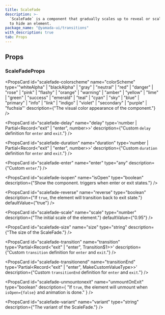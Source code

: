 ```yaml
---
title: ScaleFade
description: >-
  `ScaleFade` is a component that gradually scales up to reveal or scales down
  to hide an element.
package_name: "@yamada-ui/transitions"
with_description: true
tab: Props
---
```


## Props

### ScaleFadeProps

<PropsCard id="scalefade-about" name="about" type="string" />

<PropsCard id="scalefade-accesskey" name="accessKey" type="string" />

<PropsCard
  id="scalefade-aria-activedescendant"
  name="aria-activedescendant"
  type="string"
/>

<PropsCard id="scalefade-aria-atomic" name="aria-atomic" type="Booleanish" />

<PropsCard
  id="scalefade-aria-autocomplete"
  name="aria-autocomplete"
  type='"list" | "none" | "inline" | "both"'
/>

<PropsCard
  id="scalefade-aria-braillelabel"
  name="aria-braillelabel"
  type="string"
/>

<PropsCard
  id="scalefade-aria-brailleroledescription"
  name="aria-brailleroledescription"
  type="string"
/>

<PropsCard id="scalefade-aria-busy" name="aria-busy" type="Booleanish" />

<PropsCard
  id="scalefade-aria-checked"
  name="aria-checked"
  type='boolean | "true" | "false" | "mixed"'
/>

<PropsCard id="scalefade-aria-colcount" name="aria-colcount" type="number" />

<PropsCard id="scalefade-aria-colindex" name="aria-colindex" type="number" />

<PropsCard
  id="scalefade-aria-colindextext"
  name="aria-colindextext"
  type="string"
/>

<PropsCard id="scalefade-aria-colspan" name="aria-colspan" type="number" />

<PropsCard id="scalefade-aria-controls" name="aria-controls" type="string" />

<PropsCard
  id="scalefade-aria-current"
  name="aria-current"
  type='type ONLY_FOR_FORMAT =
  | boolean
  | "time"
  | "true"
  | "false"
  | "step"
  | "page"
  | "location"
  | "date"'
/>

<PropsCard
  id="scalefade-aria-describedby"
  name="aria-describedby"
  type="string"
/>

<PropsCard
  id="scalefade-aria-description"
  name="aria-description"
  type="string"
/>

<PropsCard id="scalefade-aria-details" name="aria-details" type="string" />

<PropsCard
  id="scalefade-aria-disabled"
  name="aria-disabled"
  type="Booleanish"
/>

<PropsCard
  id="scalefade-aria-dropeffect"
  name="aria-dropeffect"
  type='"link" | "none" | "copy" | "move" | "execute" | "popup"'
/>

<PropsCard
  id="scalefade-aria-errormessage"
  name="aria-errormessage"
  type="string"
/>

<PropsCard
  id="scalefade-aria-expanded"
  name="aria-expanded"
  type="Booleanish"
/>

<PropsCard id="scalefade-aria-flowto" name="aria-flowto" type="string" />

<PropsCard id="scalefade-aria-grabbed" name="aria-grabbed" type="Booleanish" />

<PropsCard
  id="scalefade-aria-haspopup"
  name="aria-haspopup"
  type='type ONLY_FOR_FORMAT =
  | boolean
  | "dialog"
  | "menu"
  | "true"
  | "false"
  | "grid"
  | "listbox"
  | "tree"'
/>

<PropsCard id="scalefade-aria-hidden" name="aria-hidden" type="Booleanish" />

<PropsCard
  id="scalefade-aria-invalid"
  name="aria-invalid"
  type='boolean | "true" | "false" | "grammar" | "spelling"'
/>

<PropsCard
  id="scalefade-aria-keyshortcuts"
  name="aria-keyshortcuts"
  type="string"
/>

<PropsCard id="scalefade-aria-label" name="aria-label" type="string" />

<PropsCard
  id="scalefade-aria-labelledby"
  name="aria-labelledby"
  type="string"
/>

<PropsCard id="scalefade-aria-level" name="aria-level" type="number" />

<PropsCard
  id="scalefade-aria-live"
  name="aria-live"
  type='"off" | "assertive" | "polite"'
/>

<PropsCard id="scalefade-aria-modal" name="aria-modal" type="Booleanish" />

<PropsCard
  id="scalefade-aria-multiline"
  name="aria-multiline"
  type="Booleanish"
/>

<PropsCard
  id="scalefade-aria-multiselectable"
  name="aria-multiselectable"
  type="Booleanish"
/>

<PropsCard
  id="scalefade-aria-orientation"
  name="aria-orientation"
  type='"horizontal" | "vertical"'
/>

<PropsCard id="scalefade-aria-owns" name="aria-owns" type="string" />

<PropsCard
  id="scalefade-aria-placeholder"
  name="aria-placeholder"
  type="string"
/>

<PropsCard id="scalefade-aria-posinset" name="aria-posinset" type="number" />

<PropsCard
  id="scalefade-aria-pressed"
  name="aria-pressed"
  type='boolean | "true" | "false" | "mixed"'
/>

<PropsCard
  id="scalefade-aria-readonly"
  name="aria-readonly"
  type="Booleanish"
/>

<PropsCard
  id="scalefade-aria-relevant"
  name="aria-relevant"
  type='type ONLY_FOR_FORMAT =
  | "text"
  | "all"
  | "additions"
  | "additions removals"
  | "additions text"
  | "removals"
  | "removals additions"
  | "removals text"
  | "text additions"
  | "text removals"'
/>

<PropsCard
  id="scalefade-aria-required"
  name="aria-required"
  type="Booleanish"
/>

<PropsCard
  id="scalefade-aria-roledescription"
  name="aria-roledescription"
  type="string"
/>

<PropsCard id="scalefade-aria-rowcount" name="aria-rowcount" type="number" />

<PropsCard id="scalefade-aria-rowindex" name="aria-rowindex" type="number" />

<PropsCard
  id="scalefade-aria-rowindextext"
  name="aria-rowindextext"
  type="string"
/>

<PropsCard id="scalefade-aria-rowspan" name="aria-rowspan" type="number" />

<PropsCard
  id="scalefade-aria-selected"
  name="aria-selected"
  type="Booleanish"
/>

<PropsCard id="scalefade-aria-setsize" name="aria-setsize" type="number" />

<PropsCard
  id="scalefade-aria-sort"
  name="aria-sort"
  type='"none" | "ascending" | "descending" | "other"'
/>

<PropsCard id="scalefade-aria-valuemax" name="aria-valuemax" type="number" />

<PropsCard id="scalefade-aria-valuemin" name="aria-valuemin" type="number" />

<PropsCard id="scalefade-aria-valuenow" name="aria-valuenow" type="number" />

<PropsCard id="scalefade-aria-valuetext" name="aria-valuetext" type="string" />

<PropsCard
  id="scalefade-as"
  name="as"
  type='"symbol" | "object" | "a" | "abbr" | "address" | "area" | "article" | "aside" | "audio" | "b" | "base" | "bdi" | "bdo" | "big" | "blockquote" | "body" | "br" | "button" | "canvas" | ... 149 more ... | "view"'
/>

<PropsCard id="scalefade-autocapitalize" name="autoCapitalize" type="string" />

<PropsCard id="scalefade-autocorrect" name="autoCorrect" type="string" />

<PropsCard id="scalefade-autofocus" name="autoFocus" type="boolean" />

<PropsCard id="scalefade-autosave" name="autoSave" type="string" />

<PropsCard id="scalefade-classname" name="className" type="string" />

<PropsCard
  id="scalefade-colorscheme"
  name="colorScheme"
  type='"whiteAlpha" | "blackAlpha" | "gray" | "neutral" | "red" | "danger" | "rose" | "pink" | "flashy" | "orange" | "warning" | "amber" | "yellow" | "lime" | "green" | "success" | "emerald" | "teal" | "cyan" | "sky" | "blue" | "primary" | "info" | "link" | "indigo" | "violet" | "secondary" | "purple" | "fuchsia"'
  description={"The visual color appearance of the component."}
/>

<PropsCard id="scalefade-content" name="content" type="string" />

<PropsCard
  id="scalefade-contenteditable"
  name="contentEditable"
  type='"inherit" | Booleanish | "plaintext-only"'
/>

<PropsCard id="scalefade-contextmenu" name="contextMenu" type="string" />

<PropsCard
  id="scalefade-dangerouslysetinnerhtml"
  name="dangerouslySetInnerHTML"
  type="{ __html: string | TrustedHTML }"
/>

<PropsCard id="scalefade-datatype" name="datatype" type="string" />

<PropsCard id="scalefade-defaultchecked" name="defaultChecked" type="boolean" />

<PropsCard
  id="scalefade-defaultvalue"
  name="defaultValue"
  type="string | number | readonly string[]"
/>

<PropsCard
  id="scalefade-delay"
  name="delay"
  type='number | Partial<Record<"exit" | "enter", number>>'
  description={"Custom `delay` definition for `enter` and `exit`."}
/>

<PropsCard id="scalefade-dir" name="dir" type="string" />

<PropsCard id="scalefade-draggable" name="draggable" type="Booleanish" />

<PropsCard
  id="scalefade-duration"
  name="duration"
  type='number | Partial<Record<"exit" | "enter", number>>'
  description={"Custom `duration` definition for `enter` and `exit`."}
/>

<PropsCard
  id="scalefade-enter"
  name="enter"
  type="any"
  description={"Custom `enter`."}
/>

<PropsCard id="scalefade-hidden" name="hidden" type="boolean" />

<PropsCard id="scalefade-id" name="id" type="string" />

<PropsCard id="scalefade-inlist" name="inlist" type="any" />

<PropsCard
  id="scalefade-inputmode"
  name="inputMode"
  type='type ONLY_FOR_FORMAT =
  | "search"
  | "text"
  | "none"
  | "tel"
  | "url"
  | "email"
  | "numeric"
  | "decimal"'
/>

<PropsCard id="scalefade-is" name="is" type="string" />

<PropsCard
  id="scalefade-isopen"
  name="isOpen"
  type="boolean"
  description={"Show the component. triggers when enter or exit states."}
/>

<PropsCard id="scalefade-itemid" name="itemID" type="string" />

<PropsCard id="scalefade-itemprop" name="itemProp" type="string" />

<PropsCard id="scalefade-itemref" name="itemRef" type="string" />

<PropsCard id="scalefade-itemscope" name="itemScope" type="boolean" />

<PropsCard id="scalefade-itemtype" name="itemType" type="string" />

<PropsCard id="scalefade-lang" name="lang" type="string" />

<PropsCard id="scalefade-nonce" name="nonce" type="string" />

<PropsCard
  id="scalefade-onabort"
  name="onAbort"
  type="ReactEventHandler<HTMLDivElement>"
/>

<PropsCard
  id="scalefade-onabortcapture"
  name="onAbortCapture"
  type="ReactEventHandler<HTMLDivElement>"
/>

<PropsCard
  id="scalefade-onanimationend"
  name="onAnimationEnd"
  type="AnimationEventHandler<HTMLDivElement>"
/>

<PropsCard
  id="scalefade-onanimationendcapture"
  name="onAnimationEndCapture"
  type="AnimationEventHandler<HTMLDivElement>"
/>

<PropsCard
  id="scalefade-onanimationiteration"
  name="onAnimationIteration"
  type="AnimationEventHandler<HTMLDivElement>"
/>

<PropsCard
  id="scalefade-onanimationiterationcapture"
  name="onAnimationIterationCapture"
  type="AnimationEventHandler<HTMLDivElement>"
/>

<PropsCard
  id="scalefade-onanimationstartcapture"
  name="onAnimationStartCapture"
  type="AnimationEventHandler<HTMLDivElement>"
/>

<PropsCard
  id="scalefade-onauxclick"
  name="onAuxClick"
  type="MouseEventHandler<HTMLDivElement>"
/>

<PropsCard
  id="scalefade-onauxclickcapture"
  name="onAuxClickCapture"
  type="MouseEventHandler<HTMLDivElement>"
/>

<PropsCard
  id="scalefade-onbeforeinput"
  name="onBeforeInput"
  type="FormEventHandler<HTMLDivElement>"
/>

<PropsCard
  id="scalefade-onbeforeinputcapture"
  name="onBeforeInputCapture"
  type="FormEventHandler<HTMLDivElement>"
/>

<PropsCard
  id="scalefade-onblur"
  name="onBlur"
  type="FocusEventHandler<HTMLDivElement>"
/>

<PropsCard
  id="scalefade-onblurcapture"
  name="onBlurCapture"
  type="FocusEventHandler<HTMLDivElement>"
/>

<PropsCard
  id="scalefade-oncanplay"
  name="onCanPlay"
  type="ReactEventHandler<HTMLDivElement>"
/>

<PropsCard
  id="scalefade-oncanplaycapture"
  name="onCanPlayCapture"
  type="ReactEventHandler<HTMLDivElement>"
/>

<PropsCard
  id="scalefade-oncanplaythrough"
  name="onCanPlayThrough"
  type="ReactEventHandler<HTMLDivElement>"
/>

<PropsCard
  id="scalefade-oncanplaythroughcapture"
  name="onCanPlayThroughCapture"
  type="ReactEventHandler<HTMLDivElement>"
/>

<PropsCard
  id="scalefade-onchange"
  name="onChange"
  type="FormEventHandler<HTMLDivElement>"
/>

<PropsCard
  id="scalefade-onchangecapture"
  name="onChangeCapture"
  type="FormEventHandler<HTMLDivElement>"
/>

<PropsCard
  id="scalefade-onclick"
  name="onClick"
  type="MouseEventHandler<HTMLDivElement>"
/>

<PropsCard
  id="scalefade-onclickcapture"
  name="onClickCapture"
  type="MouseEventHandler<HTMLDivElement>"
/>

<PropsCard
  id="scalefade-oncompositionend"
  name="onCompositionEnd"
  type="CompositionEventHandler<HTMLDivElement>"
/>

<PropsCard
  id="scalefade-oncompositionendcapture"
  name="onCompositionEndCapture"
  type="CompositionEventHandler<HTMLDivElement>"
/>

<PropsCard
  id="scalefade-oncompositionstart"
  name="onCompositionStart"
  type="CompositionEventHandler<HTMLDivElement>"
/>

<PropsCard
  id="scalefade-oncompositionstartcapture"
  name="onCompositionStartCapture"
  type="CompositionEventHandler<HTMLDivElement>"
/>

<PropsCard
  id="scalefade-oncompositionupdate"
  name="onCompositionUpdate"
  type="CompositionEventHandler<HTMLDivElement>"
/>

<PropsCard
  id="scalefade-oncompositionupdatecapture"
  name="onCompositionUpdateCapture"
  type="CompositionEventHandler<HTMLDivElement>"
/>

<PropsCard
  id="scalefade-oncontextmenu"
  name="onContextMenu"
  type="MouseEventHandler<HTMLDivElement>"
/>

<PropsCard
  id="scalefade-oncontextmenucapture"
  name="onContextMenuCapture"
  type="MouseEventHandler<HTMLDivElement>"
/>

<PropsCard
  id="scalefade-oncopy"
  name="onCopy"
  type="ClipboardEventHandler<HTMLDivElement>"
/>

<PropsCard
  id="scalefade-oncopycapture"
  name="onCopyCapture"
  type="ClipboardEventHandler<HTMLDivElement>"
/>

<PropsCard
  id="scalefade-oncut"
  name="onCut"
  type="ClipboardEventHandler<HTMLDivElement>"
/>

<PropsCard
  id="scalefade-oncutcapture"
  name="onCutCapture"
  type="ClipboardEventHandler<HTMLDivElement>"
/>

<PropsCard
  id="scalefade-ondoubleclick"
  name="onDoubleClick"
  type="MouseEventHandler<HTMLDivElement>"
/>

<PropsCard
  id="scalefade-ondoubleclickcapture"
  name="onDoubleClickCapture"
  type="MouseEventHandler<HTMLDivElement>"
/>

<PropsCard
  id="scalefade-ondragcapture"
  name="onDragCapture"
  type="DragEventHandler<HTMLDivElement>"
/>

<PropsCard
  id="scalefade-ondragendcapture"
  name="onDragEndCapture"
  type="DragEventHandler<HTMLDivElement>"
/>

<PropsCard
  id="scalefade-ondragenter"
  name="onDragEnter"
  type="DragEventHandler<HTMLDivElement>"
/>

<PropsCard
  id="scalefade-ondragentercapture"
  name="onDragEnterCapture"
  type="DragEventHandler<HTMLDivElement>"
/>

<PropsCard
  id="scalefade-ondragexit"
  name="onDragExit"
  type="DragEventHandler<HTMLDivElement>"
/>

<PropsCard
  id="scalefade-ondragexitcapture"
  name="onDragExitCapture"
  type="DragEventHandler<HTMLDivElement>"
/>

<PropsCard
  id="scalefade-ondragleave"
  name="onDragLeave"
  type="DragEventHandler<HTMLDivElement>"
/>

<PropsCard
  id="scalefade-ondragleavecapture"
  name="onDragLeaveCapture"
  type="DragEventHandler<HTMLDivElement>"
/>

<PropsCard
  id="scalefade-ondragover"
  name="onDragOver"
  type="DragEventHandler<HTMLDivElement>"
/>

<PropsCard
  id="scalefade-ondragovercapture"
  name="onDragOverCapture"
  type="DragEventHandler<HTMLDivElement>"
/>

<PropsCard
  id="scalefade-ondragstartcapture"
  name="onDragStartCapture"
  type="DragEventHandler<HTMLDivElement>"
/>

<PropsCard
  id="scalefade-ondrop"
  name="onDrop"
  type="DragEventHandler<HTMLDivElement>"
/>

<PropsCard
  id="scalefade-ondropcapture"
  name="onDropCapture"
  type="DragEventHandler<HTMLDivElement>"
/>

<PropsCard
  id="scalefade-ondurationchange"
  name="onDurationChange"
  type="ReactEventHandler<HTMLDivElement>"
/>

<PropsCard
  id="scalefade-ondurationchangecapture"
  name="onDurationChangeCapture"
  type="ReactEventHandler<HTMLDivElement>"
/>

<PropsCard
  id="scalefade-onemptied"
  name="onEmptied"
  type="ReactEventHandler<HTMLDivElement>"
/>

<PropsCard
  id="scalefade-onemptiedcapture"
  name="onEmptiedCapture"
  type="ReactEventHandler<HTMLDivElement>"
/>

<PropsCard
  id="scalefade-onencrypted"
  name="onEncrypted"
  type="ReactEventHandler<HTMLDivElement>"
/>

<PropsCard
  id="scalefade-onencryptedcapture"
  name="onEncryptedCapture"
  type="ReactEventHandler<HTMLDivElement>"
/>

<PropsCard
  id="scalefade-onended"
  name="onEnded"
  type="ReactEventHandler<HTMLDivElement>"
/>

<PropsCard
  id="scalefade-onendedcapture"
  name="onEndedCapture"
  type="ReactEventHandler<HTMLDivElement>"
/>

<PropsCard
  id="scalefade-onerror"
  name="onError"
  type="ReactEventHandler<HTMLDivElement>"
/>

<PropsCard
  id="scalefade-onerrorcapture"
  name="onErrorCapture"
  type="ReactEventHandler<HTMLDivElement>"
/>

<PropsCard
  id="scalefade-onfocus"
  name="onFocus"
  type="FocusEventHandler<HTMLDivElement>"
/>

<PropsCard
  id="scalefade-onfocuscapture"
  name="onFocusCapture"
  type="FocusEventHandler<HTMLDivElement>"
/>

<PropsCard
  id="scalefade-ongotpointercapture"
  name="onGotPointerCapture"
  type="PointerEventHandler<HTMLDivElement>"
/>

<PropsCard
  id="scalefade-ongotpointercapturecapture"
  name="onGotPointerCaptureCapture"
  type="PointerEventHandler<HTMLDivElement>"
/>

<PropsCard
  id="scalefade-oninput"
  name="onInput"
  type="FormEventHandler<HTMLDivElement>"
/>

<PropsCard
  id="scalefade-oninputcapture"
  name="onInputCapture"
  type="FormEventHandler<HTMLDivElement>"
/>

<PropsCard
  id="scalefade-oninvalid"
  name="onInvalid"
  type="FormEventHandler<HTMLDivElement>"
/>

<PropsCard
  id="scalefade-oninvalidcapture"
  name="onInvalidCapture"
  type="FormEventHandler<HTMLDivElement>"
/>

<PropsCard
  id="scalefade-onkeydown"
  name="onKeyDown"
  type="KeyboardEventHandler<HTMLDivElement>"
/>

<PropsCard
  id="scalefade-onkeydowncapture"
  name="onKeyDownCapture"
  type="KeyboardEventHandler<HTMLDivElement>"
/>

<PropsCard
  id="scalefade-onkeypress"
  name="onKeyPress"
  type="KeyboardEventHandler<HTMLDivElement>"
/>

<PropsCard
  id="scalefade-onkeypresscapture"
  name="onKeyPressCapture"
  type="KeyboardEventHandler<HTMLDivElement>"
/>

<PropsCard
  id="scalefade-onkeyup"
  name="onKeyUp"
  type="KeyboardEventHandler<HTMLDivElement>"
/>

<PropsCard
  id="scalefade-onkeyupcapture"
  name="onKeyUpCapture"
  type="KeyboardEventHandler<HTMLDivElement>"
/>

<PropsCard
  id="scalefade-onload"
  name="onLoad"
  type="ReactEventHandler<HTMLDivElement>"
/>

<PropsCard
  id="scalefade-onloadcapture"
  name="onLoadCapture"
  type="ReactEventHandler<HTMLDivElement>"
/>

<PropsCard
  id="scalefade-onloadeddata"
  name="onLoadedData"
  type="ReactEventHandler<HTMLDivElement>"
/>

<PropsCard
  id="scalefade-onloadeddatacapture"
  name="onLoadedDataCapture"
  type="ReactEventHandler<HTMLDivElement>"
/>

<PropsCard
  id="scalefade-onloadedmetadata"
  name="onLoadedMetadata"
  type="ReactEventHandler<HTMLDivElement>"
/>

<PropsCard
  id="scalefade-onloadedmetadatacapture"
  name="onLoadedMetadataCapture"
  type="ReactEventHandler<HTMLDivElement>"
/>

<PropsCard
  id="scalefade-onloadstart"
  name="onLoadStart"
  type="ReactEventHandler<HTMLDivElement>"
/>

<PropsCard
  id="scalefade-onloadstartcapture"
  name="onLoadStartCapture"
  type="ReactEventHandler<HTMLDivElement>"
/>

<PropsCard
  id="scalefade-onlostpointercapture"
  name="onLostPointerCapture"
  type="PointerEventHandler<HTMLDivElement>"
/>

<PropsCard
  id="scalefade-onlostpointercapturecapture"
  name="onLostPointerCaptureCapture"
  type="PointerEventHandler<HTMLDivElement>"
/>

<PropsCard
  id="scalefade-onmousedown"
  name="onMouseDown"
  type="MouseEventHandler<HTMLDivElement>"
/>

<PropsCard
  id="scalefade-onmousedowncapture"
  name="onMouseDownCapture"
  type="MouseEventHandler<HTMLDivElement>"
/>

<PropsCard
  id="scalefade-onmouseenter"
  name="onMouseEnter"
  type="MouseEventHandler<HTMLDivElement>"
/>

<PropsCard
  id="scalefade-onmouseleave"
  name="onMouseLeave"
  type="MouseEventHandler<HTMLDivElement>"
/>

<PropsCard
  id="scalefade-onmousemove"
  name="onMouseMove"
  type="MouseEventHandler<HTMLDivElement>"
/>

<PropsCard
  id="scalefade-onmousemovecapture"
  name="onMouseMoveCapture"
  type="MouseEventHandler<HTMLDivElement>"
/>

<PropsCard
  id="scalefade-onmouseout"
  name="onMouseOut"
  type="MouseEventHandler<HTMLDivElement>"
/>

<PropsCard
  id="scalefade-onmouseoutcapture"
  name="onMouseOutCapture"
  type="MouseEventHandler<HTMLDivElement>"
/>

<PropsCard
  id="scalefade-onmouseover"
  name="onMouseOver"
  type="MouseEventHandler<HTMLDivElement>"
/>

<PropsCard
  id="scalefade-onmouseovercapture"
  name="onMouseOverCapture"
  type="MouseEventHandler<HTMLDivElement>"
/>

<PropsCard
  id="scalefade-onmouseup"
  name="onMouseUp"
  type="MouseEventHandler<HTMLDivElement>"
/>

<PropsCard
  id="scalefade-onmouseupcapture"
  name="onMouseUpCapture"
  type="MouseEventHandler<HTMLDivElement>"
/>

<PropsCard
  id="scalefade-onpaste"
  name="onPaste"
  type="ClipboardEventHandler<HTMLDivElement>"
/>

<PropsCard
  id="scalefade-onpastecapture"
  name="onPasteCapture"
  type="ClipboardEventHandler<HTMLDivElement>"
/>

<PropsCard
  id="scalefade-onpause"
  name="onPause"
  type="ReactEventHandler<HTMLDivElement>"
/>

<PropsCard
  id="scalefade-onpausecapture"
  name="onPauseCapture"
  type="ReactEventHandler<HTMLDivElement>"
/>

<PropsCard
  id="scalefade-onplay"
  name="onPlay"
  type="ReactEventHandler<HTMLDivElement>"
/>

<PropsCard
  id="scalefade-onplaycapture"
  name="onPlayCapture"
  type="ReactEventHandler<HTMLDivElement>"
/>

<PropsCard
  id="scalefade-onplaying"
  name="onPlaying"
  type="ReactEventHandler<HTMLDivElement>"
/>

<PropsCard
  id="scalefade-onplayingcapture"
  name="onPlayingCapture"
  type="ReactEventHandler<HTMLDivElement>"
/>

<PropsCard
  id="scalefade-onpointercancel"
  name="onPointerCancel"
  type="PointerEventHandler<HTMLDivElement>"
/>

<PropsCard
  id="scalefade-onpointercancelcapture"
  name="onPointerCancelCapture"
  type="PointerEventHandler<HTMLDivElement>"
/>

<PropsCard
  id="scalefade-onpointerdown"
  name="onPointerDown"
  type="PointerEventHandler<HTMLDivElement>"
/>

<PropsCard
  id="scalefade-onpointerdowncapture"
  name="onPointerDownCapture"
  type="PointerEventHandler<HTMLDivElement>"
/>

<PropsCard
  id="scalefade-onpointerenter"
  name="onPointerEnter"
  type="PointerEventHandler<HTMLDivElement>"
/>

<PropsCard
  id="scalefade-onpointerleave"
  name="onPointerLeave"
  type="PointerEventHandler<HTMLDivElement>"
/>

<PropsCard
  id="scalefade-onpointermove"
  name="onPointerMove"
  type="PointerEventHandler<HTMLDivElement>"
/>

<PropsCard
  id="scalefade-onpointermovecapture"
  name="onPointerMoveCapture"
  type="PointerEventHandler<HTMLDivElement>"
/>

<PropsCard
  id="scalefade-onpointerout"
  name="onPointerOut"
  type="PointerEventHandler<HTMLDivElement>"
/>

<PropsCard
  id="scalefade-onpointeroutcapture"
  name="onPointerOutCapture"
  type="PointerEventHandler<HTMLDivElement>"
/>

<PropsCard
  id="scalefade-onpointerover"
  name="onPointerOver"
  type="PointerEventHandler<HTMLDivElement>"
/>

<PropsCard
  id="scalefade-onpointerovercapture"
  name="onPointerOverCapture"
  type="PointerEventHandler<HTMLDivElement>"
/>

<PropsCard
  id="scalefade-onpointerup"
  name="onPointerUp"
  type="PointerEventHandler<HTMLDivElement>"
/>

<PropsCard
  id="scalefade-onpointerupcapture"
  name="onPointerUpCapture"
  type="PointerEventHandler<HTMLDivElement>"
/>

<PropsCard
  id="scalefade-onprogress"
  name="onProgress"
  type="ReactEventHandler<HTMLDivElement>"
/>

<PropsCard
  id="scalefade-onprogresscapture"
  name="onProgressCapture"
  type="ReactEventHandler<HTMLDivElement>"
/>

<PropsCard
  id="scalefade-onratechange"
  name="onRateChange"
  type="ReactEventHandler<HTMLDivElement>"
/>

<PropsCard
  id="scalefade-onratechangecapture"
  name="onRateChangeCapture"
  type="ReactEventHandler<HTMLDivElement>"
/>

<PropsCard
  id="scalefade-onreset"
  name="onReset"
  type="FormEventHandler<HTMLDivElement>"
/>

<PropsCard
  id="scalefade-onresetcapture"
  name="onResetCapture"
  type="FormEventHandler<HTMLDivElement>"
/>

<PropsCard
  id="scalefade-onresize"
  name="onResize"
  type="ReactEventHandler<HTMLDivElement>"
/>

<PropsCard
  id="scalefade-onresizecapture"
  name="onResizeCapture"
  type="ReactEventHandler<HTMLDivElement>"
/>

<PropsCard
  id="scalefade-onscroll"
  name="onScroll"
  type="UIEventHandler<HTMLDivElement>"
/>

<PropsCard
  id="scalefade-onscrollcapture"
  name="onScrollCapture"
  type="UIEventHandler<HTMLDivElement>"
/>

<PropsCard
  id="scalefade-onseeked"
  name="onSeeked"
  type="ReactEventHandler<HTMLDivElement>"
/>

<PropsCard
  id="scalefade-onseekedcapture"
  name="onSeekedCapture"
  type="ReactEventHandler<HTMLDivElement>"
/>

<PropsCard
  id="scalefade-onseeking"
  name="onSeeking"
  type="ReactEventHandler<HTMLDivElement>"
/>

<PropsCard
  id="scalefade-onseekingcapture"
  name="onSeekingCapture"
  type="ReactEventHandler<HTMLDivElement>"
/>

<PropsCard
  id="scalefade-onselect"
  name="onSelect"
  type="ReactEventHandler<HTMLDivElement>"
/>

<PropsCard
  id="scalefade-onselectcapture"
  name="onSelectCapture"
  type="ReactEventHandler<HTMLDivElement>"
/>

<PropsCard
  id="scalefade-onstalled"
  name="onStalled"
  type="ReactEventHandler<HTMLDivElement>"
/>

<PropsCard
  id="scalefade-onstalledcapture"
  name="onStalledCapture"
  type="ReactEventHandler<HTMLDivElement>"
/>

<PropsCard
  id="scalefade-onsubmit"
  name="onSubmit"
  type="FormEventHandler<HTMLDivElement>"
/>

<PropsCard
  id="scalefade-onsubmitcapture"
  name="onSubmitCapture"
  type="FormEventHandler<HTMLDivElement>"
/>

<PropsCard
  id="scalefade-onsuspend"
  name="onSuspend"
  type="ReactEventHandler<HTMLDivElement>"
/>

<PropsCard
  id="scalefade-onsuspendcapture"
  name="onSuspendCapture"
  type="ReactEventHandler<HTMLDivElement>"
/>

<PropsCard
  id="scalefade-ontimeupdate"
  name="onTimeUpdate"
  type="ReactEventHandler<HTMLDivElement>"
/>

<PropsCard
  id="scalefade-ontimeupdatecapture"
  name="onTimeUpdateCapture"
  type="ReactEventHandler<HTMLDivElement>"
/>

<PropsCard
  id="scalefade-ontouchcancel"
  name="onTouchCancel"
  type="TouchEventHandler<HTMLDivElement>"
/>

<PropsCard
  id="scalefade-ontouchcancelcapture"
  name="onTouchCancelCapture"
  type="TouchEventHandler<HTMLDivElement>"
/>

<PropsCard
  id="scalefade-ontouchend"
  name="onTouchEnd"
  type="TouchEventHandler<HTMLDivElement>"
/>

<PropsCard
  id="scalefade-ontouchendcapture"
  name="onTouchEndCapture"
  type="TouchEventHandler<HTMLDivElement>"
/>

<PropsCard
  id="scalefade-ontouchmove"
  name="onTouchMove"
  type="TouchEventHandler<HTMLDivElement>"
/>

<PropsCard
  id="scalefade-ontouchmovecapture"
  name="onTouchMoveCapture"
  type="TouchEventHandler<HTMLDivElement>"
/>

<PropsCard
  id="scalefade-ontouchstart"
  name="onTouchStart"
  type="TouchEventHandler<HTMLDivElement>"
/>

<PropsCard
  id="scalefade-ontouchstartcapture"
  name="onTouchStartCapture"
  type="TouchEventHandler<HTMLDivElement>"
/>

<PropsCard
  id="scalefade-ontransitionend"
  name="onTransitionEnd"
  type="TransitionEventHandler<HTMLDivElement>"
/>

<PropsCard
  id="scalefade-ontransitionendcapture"
  name="onTransitionEndCapture"
  type="TransitionEventHandler<HTMLDivElement>"
/>

<PropsCard
  id="scalefade-onvolumechange"
  name="onVolumeChange"
  type="ReactEventHandler<HTMLDivElement>"
/>

<PropsCard
  id="scalefade-onvolumechangecapture"
  name="onVolumeChangeCapture"
  type="ReactEventHandler<HTMLDivElement>"
/>

<PropsCard
  id="scalefade-onwaiting"
  name="onWaiting"
  type="ReactEventHandler<HTMLDivElement>"
/>

<PropsCard
  id="scalefade-onwaitingcapture"
  name="onWaitingCapture"
  type="ReactEventHandler<HTMLDivElement>"
/>

<PropsCard
  id="scalefade-onwheel"
  name="onWheel"
  type="WheelEventHandler<HTMLDivElement>"
/>

<PropsCard
  id="scalefade-onwheelcapture"
  name="onWheelCapture"
  type="WheelEventHandler<HTMLDivElement>"
/>

<PropsCard id="scalefade-prefix" name="prefix" type="string" />

<PropsCard id="scalefade-property" name="property" type="string" />

<PropsCard id="scalefade-radiogroup" name="radioGroup" type="string" />

<PropsCard id="scalefade-rel" name="rel" type="string" />

<PropsCard id="scalefade-resource" name="resource" type="string" />

<PropsCard id="scalefade-results" name="results" type="number" />

<PropsCard id="scalefade-rev" name="rev" type="string" />

<PropsCard
  id="scalefade-reverse"
  name="reverse"
  type="boolean"
  description={"If `true`, the element will transition back to exit state."}
  defaultValue={"true"}
/>

<PropsCard id="scalefade-role" name="role" type="AriaRole" />

<PropsCard
  id="scalefade-scale"
  name="scale"
  type="number"
  description={"The initial scale of the element."}
  defaultValue={"0.95"}
/>

<PropsCard id="scalefade-security" name="security" type="string" />

<PropsCard
  id="scalefade-size"
  name="size"
  type="string"
  description={"The size of the ScaleFade."}
/>

<PropsCard id="scalefade-slot" name="slot" type="string" />

<PropsCard id="scalefade-spellcheck" name="spellCheck" type="Booleanish" />

<PropsCard
  id="scalefade-suppresscontenteditablewarning"
  name="suppressContentEditableWarning"
  type="boolean"
/>

<PropsCard
  id="scalefade-suppresshydrationwarning"
  name="suppressHydrationWarning"
  type="boolean"
/>

<PropsCard id="scalefade-tabindex" name="tabIndex" type="number" />

<PropsCard id="scalefade-title" name="title" type="string" />

<PropsCard
  id="scalefade-transition"
  name="transition"
  type='Partial<Record<"exit" | "enter", Transition$1>>'
  description={"Custom `transition` definition for `enter` and `exit`."}
/>

<PropsCard
  id="scalefade-transitionend"
  name="transitionEnd"
  type='Partial<Record<"exit" | "enter", MakeCustomValueType<TargetProperties>>>'
  description={"Custom `transitionEnd` definition for `enter` and `exit`."}
/>

<PropsCard id="scalefade-translate" name="translate" type='"yes" | "no"' />

<PropsCard id="scalefade-typeof" name="typeof" type="string" />

<PropsCard
  id="scalefade-unmountonexit"
  name="unmountOnExit"
  type="boolean"
  description={
    "If `true`, the element will unmount when `isOpen={false}` and animation is done."
  }
/>

<PropsCard
  id="scalefade-unselectable"
  name="unselectable"
  type='"on" | "off"'
/>

<PropsCard
  id="scalefade-variant"
  name="variant"
  type="string"
  description={"The variant of the ScaleFade."}
/>

<PropsCard id="scalefade-vocab" name="vocab" type="string" />
